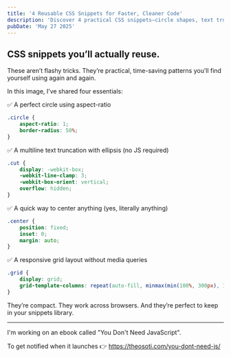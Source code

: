 ```yaml
---
title: '4 Reusable CSS Snippets for Faster, Cleaner Code'
description: 'Discover 4 practical CSS snippets—circle shapes, text truncation, centering, and responsive grids—you’ll reuse in every project. No JavaScript, just smart CSS.'
pubDate: 'May 27 2025'
---
```



<Picture
	src="/short/05-2025/4-css-snipets.png"
	alt="Four practical CSS code snippets for common layout and design tasks"
	width="400"
	height="600"
	style="margin: 2em auto 1em auto; display: block; border: 4px solid var(--border)"
	format="webp"
/>

## CSS snippets you’ll actually reuse.

These aren’t flashy tricks.
They’re practical, time-saving patterns you’ll find yourself using again and again.

In this image, I’ve shared four essentials:

✅ A perfect circle using aspect-ratio

```css
.circle {
	aspect-ratio: 1;
	border-radius: 50%;
}
```

✅ A multiline text truncation with ellipsis (no JS required)

```css
.cut {
	display: -webkit-box;
	-webkit-line-clamp: 3;
	-webkit-box-orient: vertical;
	overflow: hidden;
}
```

✅ A quick way to center anything (yes, literally anything)

```css
.center {
	position: fixed;
	inset: 0;
	margin: auto;
}
```

✅ A responsive grid layout without media queries

```css
.grid {
	display: grid;
	grid-template-columns: repeat(auto-fill, minmax(min(100%, 300px), 1fr));
}
```

They’re compact.
They work across browsers.
And they’re perfect to keep in your snippets library.

---

I'm working on an ebook called "You Don't Need JavaScript".

To get notified when it launches 👉 https://theosoti.com/you-dont-need-js/
